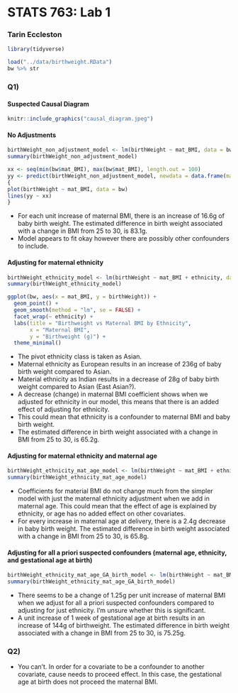 
# STATS 763: Lab 1
### Tarin Eccleston

```r
library(tidyverse)
```

```r
load("../data/birthweight.RData")
bw %>% str
```
### Q1)
#### Suspected Causal Diagram

```r
knitr::include_graphics("causal_diagram.jpeg")
```


#### No Adjustments

```r
birthWeight_non_adjustment_model <- lm(birthWeight ~ mat_BMI, data = bw)
summary(birthWeight_non_adjustment_model)
```

```r
xx <- seq(min(bw$mat_BMI), max(bw$mat_BMI), length.out = 100)
yy <- predict(birthWeight_non_adjustment_model, newdata = data.frame(mat_BMI = xx), type = 'response')
{
plot(birthWeight ~ mat_BMI, data = bw)
lines(yy ~ xx)
}
```

- For each unit increase of maternal BMI, there is an increase of 16.6g of baby birth weight. The estimated difference in birth weight associated with a change in BMI from 25 to 30, is 83.1g.
- Model appears to fit okay however there are possibly other confounders to include.

#### Adjusting for maternal ethnicity

```r
birthWeight_ethnicity_model <- lm(birthWeight ~ mat_BMI + ethnicity, data = bw)
summary(birthWeight_ethnicity_model)
```

```r
ggplot(bw, aes(x = mat_BMI, y = birthWeight)) +
  geom_point() +
  geom_smooth(method = "lm", se = FALSE) +
  facet_wrap(~ ethnicity) +
  labs(title = "Birthweight vs Maternal BMI by Ethnicity",
       x = "Maternal BMI",
       y = "Birthweight (g)") +
  theme_minimal()
```

- The pivot ethnicity class is taken as Asian.
- Maternal ethnicity as European results in an increase of 236g of baby birth weight compared to Asian.
- Material ethnicity as Indian results in a decrease of 28g of baby birth weight compared to Asian (East Asian?).
- A decrease (change) in maternal BMI coefficient shows when we adjusted for ethnicity in our model, this means that there is an added effect of adjusting for ethnicity.
- This could mean that ethnicity is a confounder to maternal BMI and baby birth weight.
- The estimated difference in birth weight associated with a change in BMI from 25 to 30, is 65.2g.

#### Adjusting for maternal ethnicity and maternal age

```r
birthWeight_ethnicity_mat_age_model <- lm(birthWeight ~ mat_BMI + ethnicity + mat_age_deliv, data = bw)
summary(birthWeight_ethnicity_mat_age_model)
```

- Coefficients for material BMI do not change much from the simpler model with just the maternal ethnicity adjustment when we add in maternal age. This could mean that the effect of age is explained by ethnicity, or age has no added effect on other covariates.
- For every increase in maternal age at delivery, there is a 2.4g decrease in baby birth weight. The estimated difference in birth weight associated with a change in BMI from 25 to 30, is 65.8g.

#### Adjusting for all a priori suspected confounders (maternal age, ethnicity, and gestational age at birth)

```r
birthWeight_ethnicity_mat_age_GA_birth_model <- lm(birthWeight ~ mat_BMI + ethnicity + mat_age_deliv + GA_birth, data = bw)
summary(birthWeight_ethnicity_mat_age_GA_birth_model)
```

- There seems to be a change of 1.25g per unit increase of maternal BMI when we adjust for all a priori suspected confounders compared to adjusting for just ethnicity. I'm unsure whether this is significant.
- A unit increase of 1 week of gestational age at birth results in an increase of 144g of birthweight. The estimated difference in birth weight associated with a change in BMI from 25 to 30, is 75.25g.

### Q2)

- You can't. In order for a covariate to be a confounder to another covariate, cause needs to proceed effect. In this case, the gestational age at birth does not proceed the maternal BMI.
